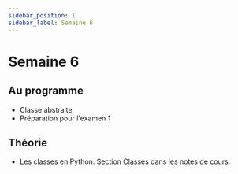 ```yaml
---
sidebar_position: 1
sidebar_label: Semaine 6
---
```


# Semaine 6

## Au programme

- Classe abstraite
- Préparation pour l'examen 1

## Théorie

- Les classes en Python. Section [Classes](https://archambaultv-prof.github.io/programmation-python/docs/category/classes)
  dans les notes de cours.
